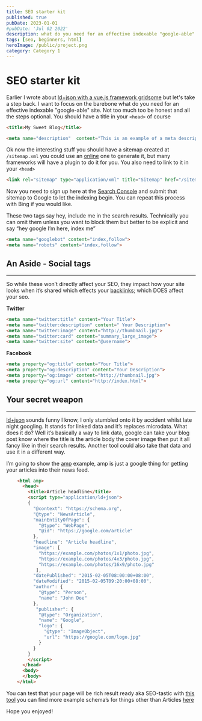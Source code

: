 ```yaml
---
title: SEO starter kit
published: true
pubDate: 2023-01-01
#pubDate: 'Jul 02 2022'
description: what do you need for an effective indexable "google-able" site
tags: [seo, beginners, html]
heroImage: /public/project.png
category: Category 1
---
```


# SEO starter kit
Earlier I wrote about [ld+json with a vue.js framework gridsome](https://dev.to/jswhisperer/json-ld-with-a-splash-of-gridsome-2hn) but let's take a step back. I want to focus on the barebone what do you need for an effective indexable "google-able" site. 
Not too much too be honest and all the steps optional.
You should have a title in your `<head>` of course 
```html
<title>My Sweet Blog</title>
```

```html
<meta name="description"  content="This is an example of a meta description.”>
```

Ok now the interesting stuff you should have a sitemap created at `/sitemap.xml` you could use an [online](https://www.xml-sitemaps.com/) one to generate it, but many frameworks will have a plugin to do it for you.
You also need to link to it in your `<head>`

```html
<link rel="sitemap" type="application/xml" title="Sitemap" href="/sitemap.xml">
```

Now you need to sign up here at the [Search Console](https://search.google.com/search-console/about) and submit that sitemap to Google to let the indexing begin. You can repeat this process with Bing if you would like.

These two tags say hey, include me in the search results. Technically you can omit them unless you want to block them but better to be explicit and say “hey google I’m here, index me”
```html
<meta name="googlebot" content="index,follow">
<meta name="robots" content="index,follow">
```
  

## An Aside - Social tags
----------

So while these won’t directly affect your SEO, they impact how your site looks when it’s shared which effects your [backlinks](https://moz.com/learn/seo/backlinks); which DOES affect your seo.

**Twitter**

 ```html  
<meta name="twitter:title" content="Your Title">
<meta name="twitter:description" content=" Your Description">
<meta name="twitter:image" content="http://thumbnail.jpg">
<meta name="twitter:card" content="summary_large_image">
<meta name="twitter:site" content="@username">
```

**Facebook**

```html
<meta property="og:title" content="Your Title">
<meta property="og:description" content="Your Description">
<meta property="og:image" content="http://thumbnail.jpg">
<meta property="og:url" content="http://index.html">
```

## Your secret weapon
----------

[ld+json](https://json-ld.org/) sounds funny I know, I only stumbled onto it by accident whilst late night googling. It stands for linked data and it’s replaces microdata. What does it do? Well it’s basically a way to link data, google can take your blog post know where the title is the article body the cover image then put it all fancy like in their search results. Another tool could also take that data and use it in a different way. 

I’m going to show the [amp](https://amp.dev/) example, amp is just a google thing for getting your articles into their news feed.

```html
    <html amp>
      <head>
        <title>Article headline</title>
        <script type="application/ld+json">
        {
          "@context": "https://schema.org",
          "@type": "NewsArticle",
          "mainEntityOfPage": {
            "@type": "WebPage",
            "@id": "https://google.com/article"
          },
          "headline": "Article headline",
          "image": [
            "https://example.com/photos/1x1/photo.jpg",
            "https://example.com/photos/4x3/photo.jpg",
            "https://example.com/photos/16x9/photo.jpg"
           ],
          "datePublished": "2015-02-05T08:00:00+08:00",
          "dateModified": "2015-02-05T09:20:00+08:00",
          "author": {
            "@type": "Person",
            "name": "John Doe"
          },
           "publisher": {
            "@type": "Organization",
            "name": "Google",
            "logo": {
              "@type": "ImageObject",
              "url": "https://google.com/logo.jpg"
            }
          }
        }
        </script>
      </head>
      <body>
      </body>
    </html>
```
You can test that your page will be rich result ready aka SEO-tastic with [this tool](https://search.google.com/test/rich-results) you can find more example schema’s for things other than Articles [here](https://developers.google.com/search/docs/data-types/article)

Hope you enjoyed!

